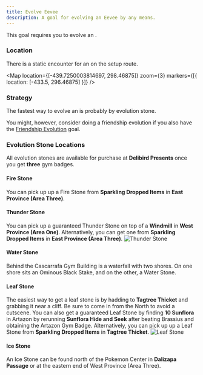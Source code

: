 ```yaml
---
title: Evolve Eevee
description: A goal for evolving an Eevee by any means.
---
```


This goal requires you to evolve an <Pokemon name="Eevee" />.

### Location

There is a static encounter for an <Pokemon name="Eevee" /> on the <Pokemon name="Flamigo" /> setup route.

<Map location={[-439.7250003814697, 298.46875]} zoom={3} markers={[{
  location: [-433.5, 296.46875]
}]} />

### Strategy

The fastest way to evolve an <Pokemon name="Eevee" /> is probably by evolution stone.

You might, however, consider doing a friendship evolution if you also have the [Friendship Evolution](#) goal.

### Evolution Stone Locations

All evolution stones are available for purchase at **Delibird Presents** once you get **three** gym badges.

#### Fire Stone

You can pick up up a Fire Stone from **Sparkling Dropped Items** in **East Province (Area Three)**.

#### Thunder Stone

You can pick up a guaranteed Thunder Stone on top of a **Windmill** in **West Province (Area One)**.
Alternatively, you can get one from **Sparkling Dropped Items** in **East Province (Area Three)**.
![Thunder Stone](/items/thunder-stone.png)

#### Water Stone

Behind the Cascarrafa Gym Building is a waterfall with two shores.
On one shore sits an Ominous Black Stake, and on the other, a Water Stone.

#### Leaf Stone

The easiest way to get a leaf stone is by hadding to **Tagtree Thicket** and grabbing it near a cliff. Be sure to come in from the North to avoid a cutscene. 
You can also get a guaranteed Leaf Stone by finding **10 Sunflora** in Artazon by rerunning **Sunflora Hide and Seek** after beating Brassius and obtaining the Artazon Gym Badge.
Alternatively, you can pick up up a Leaf Stone from **Sparkling Dropped Items** in **Tagtree Thicket**.
![Leaf Stone](/items/leaf-stone.png)

#### Ice Stone

An Ice Stone can be found north of the Pokemon Center in **Dalizapa Passage** or at the eastern end of West Province (Area Three).
